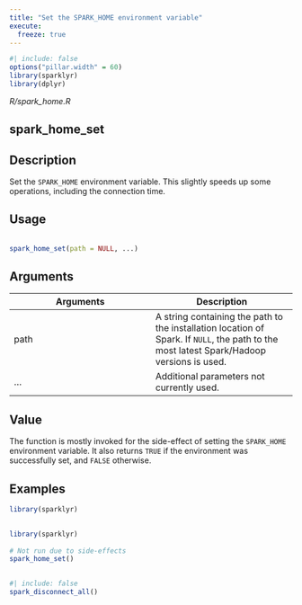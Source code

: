 ```yaml
---
title: "Set the SPARK_HOME environment variable"
execute:
  freeze: true
---
```


```r
#| include: false
options("pillar.width" = 60)
library(sparklyr) 
library(dplyr)
```

*R/spark_home.R*

## spark_home_set

## Description
 Set the `SPARK_HOME` environment variable. This slightly speeds up some operations, including the connection time. 


## Usage
```r
 
spark_home_set(path = NULL, ...) 
```

## Arguments
|Arguments|Description|
|---|---|
| path | A string containing the path to the installation location of Spark. If `NULL`, the path to the most latest Spark/Hadoop versions is used. |
| ... | Additional parameters not currently used. |



## Value
 The function is mostly invoked for the side-effect of setting the `SPARK_HOME` environment variable. It also returns `TRUE` if the environment was successfully set, and `FALSE` otherwise. 


## Examples
```r
library(sparklyr)
 
```
```r
library(sparklyr)
 
# Not run due to side-effects 
spark_home_set() 
 
```



```r
#| include: false
spark_disconnect_all()
```
